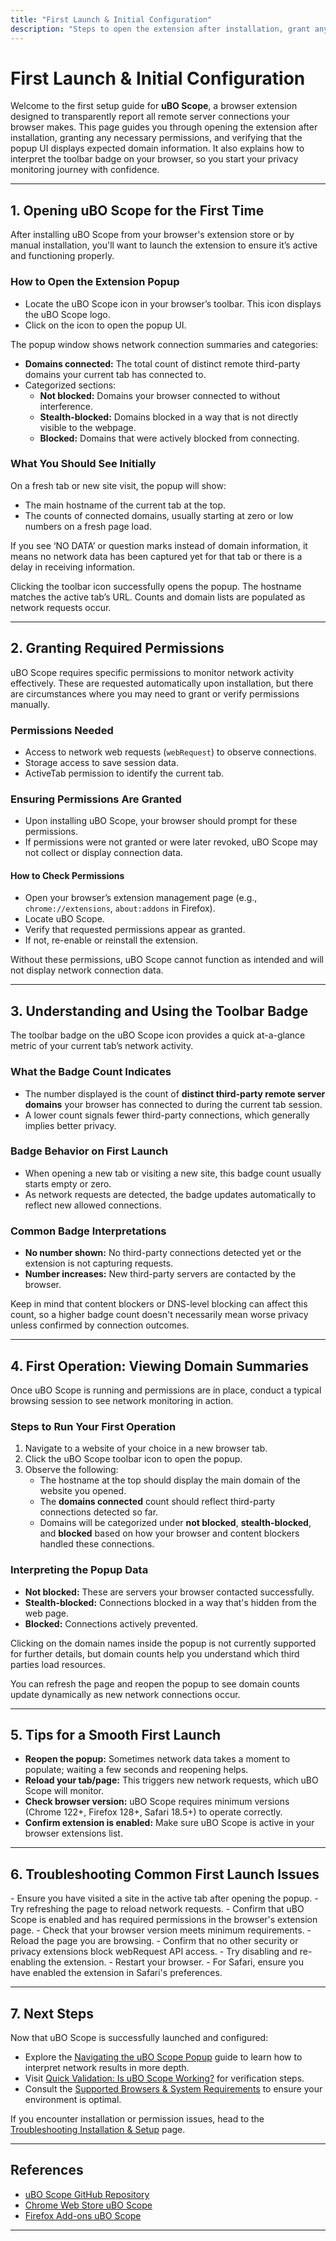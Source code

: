 ```yaml
---
title: "First Launch & Initial Configuration"
description: "Steps to open the extension after installation, grant any permissions, and ensure the popup UI displays expected domain summaries. Also references the toolbar badge and what counts to expect on a fresh site visit."
---
```


# First Launch & Initial Configuration

Welcome to the first setup guide for **uBO Scope**, a browser extension designed to transparently report all remote server connections your browser makes. This page guides you through opening the extension after installation, granting any necessary permissions, and verifying that the popup UI displays expected domain information. It also explains how to interpret the toolbar badge on your browser, so you start your privacy monitoring journey with confidence.

---

## 1. Opening uBO Scope for the First Time

After installing uBO Scope from your browser's extension store or by manual installation, you'll want to launch the extension to ensure it’s active and functioning properly.

### How to Open the Extension Popup

- Locate the uBO Scope icon in your browser’s toolbar. This icon displays the uBO Scope logo.
- Click on the icon to open the popup UI.

The popup window shows network connection summaries and categories:

- **Domains connected:** The total count of distinct remote third-party domains your current tab has connected to.
- Categorized sections:
  - **Not blocked:** Domains your browser connected to without interference.
  - **Stealth-blocked:** Domains blocked in a way that is not directly visible to the webpage.
  - **Blocked:** Domains that were actively blocked from connecting.

### What You Should See Initially

On a fresh tab or new site visit, the popup will show:
- The main hostname of the current tab at the top.
- The counts of connected domains, usually starting at zero or low numbers on a fresh page load.

If you see ‘NO DATA’ or question marks instead of domain information, it means no network data has been captured yet for that tab or there is a delay in receiving information.

<Check>
Clicking the toolbar icon successfully opens the popup. The hostname matches the active tab’s URL. Counts and domain lists are populated as network requests occur.
</Check>

---

## 2. Granting Required Permissions

uBO Scope requires specific permissions to monitor network activity effectively. These are requested automatically upon installation, but there are circumstances where you may need to grant or verify permissions manually.

### Permissions Needed

- Access to network web requests (`webRequest`) to observe connections.
- Storage access to save session data.
- ActiveTab permission to identify the current tab.

### Ensuring Permissions Are Granted

- Upon installing uBO Scope, your browser should prompt for these permissions.
- If permissions were not granted or were later revoked, uBO Scope may not collect or display connection data.

#### How to Check Permissions

- Open your browser’s extension management page (e.g., `chrome://extensions`, `about:addons` in Firefox).
- Locate uBO Scope.
- Verify that requested permissions appear as granted.
- If not, re-enable or reinstall the extension.

<Warning>
Without these permissions, uBO Scope cannot function as intended and will not display network connection data.
</Warning>

---

## 3. Understanding and Using the Toolbar Badge

The toolbar badge on the uBO Scope icon provides a quick at-a-glance metric of your current tab’s network activity.

### What the Badge Count Indicates

- The number displayed is the count of **distinct third-party remote server domains** your browser has connected to during the current tab session.
- A lower count signals fewer third-party connections, which generally implies better privacy.

### Badge Behavior on First Launch

- When opening a new tab or visiting a new site, this badge count usually starts empty or zero.
- As network requests are detected, the badge updates automatically to reflect new allowed connections.

### Common Badge Interpretations

- **No number shown:** No third-party connections detected yet or the extension is not capturing requests.
- **Number increases:** New third-party servers are contacted by the browser.

<Tip>
Keep in mind that content blockers or DNS-level blocking can affect this count, so a higher badge count doesn't necessarily mean worse privacy unless confirmed by connection outcomes.
</Tip>

---

## 4. First Operation: Viewing Domain Summaries

Once uBO Scope is running and permissions are in place, conduct a typical browsing session to see network monitoring in action.

### Steps to Run Your First Operation

1. Navigate to a website of your choice in a new browser tab.
2. Click the uBO Scope toolbar icon to open the popup.
3. Observe the following:
   - The hostname at the top should display the main domain of the website you opened.
   - The **domains connected** count should reflect third-party connections detected so far.
   - Domains will be categorized under **not blocked**, **stealth-blocked**, and **blocked** based on how your browser and content blockers handled these connections.

### Interpreting the Popup Data

- **Not blocked:** These are servers your browser contacted successfully.
- **Stealth-blocked:** Connections blocked in a way that's hidden from the web page.
- **Blocked:** Connections actively prevented.

Clicking on the domain names inside the popup is not currently supported for further details, but domain counts help you understand which third parties load resources.

<Note>
You can refresh the page and reopen the popup to see domain counts update dynamically as new network connections occur.
</Note>

---

## 5. Tips for a Smooth First Launch

- **Reopen the popup:** Sometimes network data takes a moment to populate; waiting a few seconds and reopening helps.
- **Reload your tab/page:** This triggers new network requests, which uBO Scope will monitor.
- **Check browser version:** uBO Scope requires minimum versions (Chrome 122+, Firefox 128+, Safari 18.5+) to operate correctly.
- **Confirm extension is enabled:** Make sure uBO Scope is active in your browser extensions list.

---

## 6. Troubleshooting Common First Launch Issues

<AccordionGroup title="Troubleshooting First Launch" >
<Accordion title="Popup shows 'NO DATA' or no domain counts">
- Ensure you have visited a site in the active tab after opening the popup.
- Try refreshing the page to reload network requests.
- Confirm that uBO Scope is enabled and has required permissions in the browser's extension page.
- Check that your browser version meets minimum requirements.
</Accordion>

<Accordion title="Toolbar badge does not update or is missing">
- Reload the page you are browsing.
- Confirm that no other security or privacy extensions block webRequest API access.
- Try disabling and re-enabling the extension.
- Restart your browser.
- For Safari, ensure you have enabled the extension in Safari's preferences.
</Accordion>
</AccordionGroup>

---

## 7. Next Steps

Now that uBO Scope is successfully launched and configured:

- Explore the [Navigating the uBO Scope Popup](../guides/group-getting-started/page-navigating-popup-ui) guide to learn how to interpret network results in more depth.
- Visit [Quick Validation: Is uBO Scope Working?](../getting-started/usage-validation-and-troubleshooting/quick-validation) for verification steps.
- Consult the [Supported Browsers & System Requirements](../getting-started/introduction-and-requirements/supported-browsers-and-requirements) to ensure your environment is optimal.

If you encounter installation or permission issues, head to the [Troubleshooting Installation & Setup](../getting-started/usage-validation-and-troubleshooting/troubleshooting-common-issues) page.

---

## References

- [uBO Scope GitHub Repository](https://github.com/gorhill/uBO-Scope)
- [Chrome Web Store uBO Scope](https://chromewebstore.google.com/detail/ubo-scope/bbdpgcaljkaaigfcomhidmneffjjjfgp)
- [Firefox Add-ons uBO Scope](https://addons.mozilla.org/firefox/addon/ubo-scope/)

---